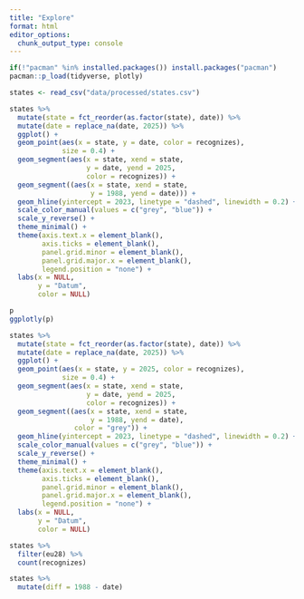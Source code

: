 ```yaml
---
title: "Explore"
format: html
editor_options: 
  chunk_output_type: console
---
```


```r
if(!"pacman" %in% installed.packages()) install.packages("pacman")
pacman::p_load(tidyverse, plotly)
```


```r
states <- read_csv("data/processed/states.csv")
```

```r
states %>% 
  mutate(state = fct_reorder(as.factor(state), date)) %>% 
  mutate(date = replace_na(date, 2025)) %>% 
  ggplot() +
  geom_point(aes(x = state, y = date, color = recognizes),
             size = 0.4) +
  geom_segment(aes(x = state, xend = state, 
                   y = date, yend = 2025,
                   color = recognizes)) +
  geom_segment((aes(x = state, xend = state,
                    y = 1988, yend = date))) +
  geom_hline(yintercept = 2023, linetype = "dashed", linewidth = 0.2) +
  scale_color_manual(values = c("grey", "blue")) +
  scale_y_reverse() +
  theme_minimal() +
  theme(axis.text.x = element_blank(),
        axis.ticks = element_blank(),
        panel.grid.minor = element_blank(),
        panel.grid.major.x = element_blank(),
        legend.position = "none") +
  labs(x = NULL,
       y = "Datum",
       color = NULL)

p
ggplotly(p)
```

```r
states %>% 
  mutate(state = fct_reorder(as.factor(state), date)) %>% 
  mutate(date = replace_na(date, 2025)) %>% 
  ggplot() +
  geom_point(aes(x = state, y = 2025, color = recognizes),
             size = 0.4) +
  geom_segment(aes(x = state, xend = state, 
                   y = date, yend = 2025,
                   color = recognizes)) +
  geom_segment((aes(x = state, xend = state,
                    y = 1988, yend = date),
                color = "grey")) +
  geom_hline(yintercept = 2023, linetype = "dashed", linewidth = 0.2) +
  scale_color_manual(values = c("grey", "blue")) +
  scale_y_reverse() +
  theme_minimal() +
  theme(axis.text.x = element_blank(),
        axis.ticks = element_blank(),
        panel.grid.minor = element_blank(),
        panel.grid.major.x = element_blank(),
        legend.position = "none") +
  labs(x = NULL,
       y = "Datum",
       color = NULL)
```



```r
states %>% 
  filter(eu28) %>%
  count(recognizes)
```

```r
states %>% 
  mutate(diff = 1988 - date)
```















